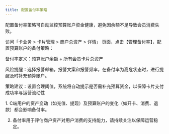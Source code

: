 ```yaml
---
title: 配置备付率策略
---
```


配置备付率策略可自动监控预算账户资金健康，避免因余额不足导致会员消费失败。

访问「卡业务 > 卡片管理 > 商户总资产 > 详情」 页面，点击【管理备付率】，配置预算账户的备付策略：

备付率定义：预算账户余额 ÷ 所有会员卡片总资产

风险提醒：选择报警邮箱，报警文案和报警频率，在备付率为高危状态时，进行提醒及时补充预算账户。

策略建议：设置合理阈值，系统将自动提示是否需补充预算资金，以保障卡片支付成功率与运营流动性

<Tip> 
1. C端用户的资产变动（如充值、提现）及预算账户的变化（如开卡、消费、退款）都会影响备付率。

2. 备付率用于评估商户资产对用户消费的支持能力，请持续关注以保障运营稳定。
</Tip>